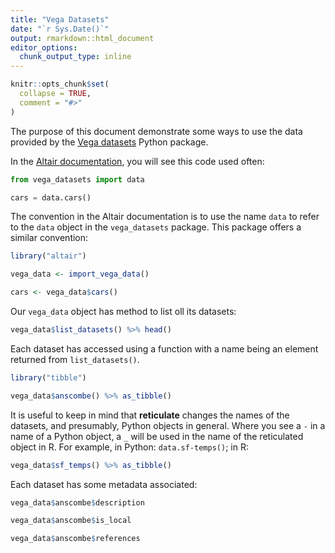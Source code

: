 ```yaml
---
title: "Vega Datasets"
date: "`r Sys.Date()`"
output: rmarkdown::html_document
editor_options:
  chunk_output_type: inline
---
```


```r
knitr::opts_chunk$set(
  collapse = TRUE,
  comment = "#>"
)
```

The purpose of this document demonstrate some ways to use the data provided by the [Vega datasets](https://github.com/altair-viz/vega_datasets) Python package.

In the [Altair documentation](https://altair-viz.github.io/getting_started/installation.html), you will see this code used often:

```python 
from vega_datasets import data

cars = data.cars()
```

The convention in the Altair documentation is to use the name `data` to refer to the `data` object in the `vega_datasets` package. This package offers a similar convention:

```r
library("altair")

vega_data <- import_vega_data()

cars <- vega_data$cars()
```

Our `vega_data` object has method to list oll its datasets:

```r
vega_data$list_datasets() %>% head()
```

Each dataset has accessed using a function with a name being an element returned from `list_datasets()`. 

```r
library("tibble")

vega_data$anscombe() %>% as_tibble()
```

It is useful to keep in mind that **reticulate** changes the names of the datasets, and presumably, Python objects in general. Where you see a `-` in a name of a Python object, a `_` will be used in the name of the reticulated object in R. For example, in Python: `data.sf-temps()`; in R:

```r
vega_data$sf_temps() %>% as_tibble()
```

Each dataset has some metadata associated:

```r
vega_data$anscombe$description
```

```r
vega_data$anscombe$is_local
```

```r
vega_data$anscombe$references
```
